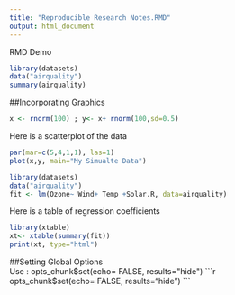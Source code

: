 ```yaml
---
title: "Reproducible Research Notes.RMD"
output: html_document
---
```

RMD Demo
```r
library(datasets)
data("airquality")
summary(airquality)
```

##Incorporating Graphics
```r
x <- rnorm(100) ; y<- x+ rnorm(100,sd=0.5)
```


Here is a scatterplot of the data
```r
par(mar=c(5,4,1,1), las=1)
plot(x,y, main="My Simualte Data")

```


```r
library(datasets)
data("airquality")
fit <- lm(Ozone~ Wind+ Temp +Solar.R, data=airquality)
```

Here is a table of regression coefficients
```r

library(xtable)
xt<- xtable(summary(fit))
print(xt, type="html")
```


##Setting Global Options  
Use : opts_chunk$set(echo= FALSE, results="hide")
```r
opts_chunk$set(echo= FALSE, results="hide")
```


